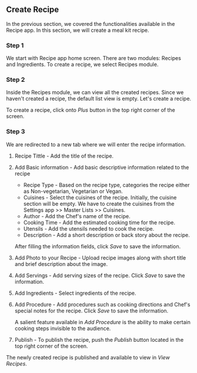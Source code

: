 ## Create Recipe

In the previous section, we covered the functionalities available in the Recipe app. In this section, we will create a meal kit recipe.

### Step 1
We start with Recipe app home screen. There are two modules: Recipes and Ingredients. To create a recipe, we select Recipes module.

### Step 2
Inside the Recipes module, we can view all the created recipes. Since we haven't created a recipe, the default list view is empty. Let's create a recipe.

To create a recipe, click onto *Plus*  button in the top right corner of the screen.

### Step 3
We are redirected to a new tab where we will enter the recipe information.

 1. Recipe Tittle - Add the title of the recipe.

 2. Add Basic information - Add basic descriptive information related to the recipe

	- Recipe Type - Based on the recipe type, categories the recipe either as Non-vegetarian, Vegetarian or Vegan.
	- Cuisines - Select the cuisines of the recipe. Initially, the cuisine section will be empty. We have to create the cuisines from the Settings app >> Master Lists >> Cuisines.
	- Author - Add the Chef's name of the recipe.
	- Cooking Time - Add the estimated cooking time for the recipe.
	- Utensils - Add the utensils needed to cook the recipe.
	- Description - Add a short description or back story about the recipe.
	
	After filling the information fields, click *Save* to save the information.

 3. Add Photo to your Recipe - Upload recipe images along with short title and brief description about the image.

4. Add Servings - Add serving sizes of the recipe. Click *Save* to save the information.

5. Add Ingredients - Select ingredients of the recipe.

6. Add Procedure - Add procedures such as cooking directions and Chef's special notes for the recipe. Click *Save* to save the information.

	A salient feature available in *Add Procedure* is the ability to make certain cooking steps invisible to the audience.

7. Publish - To publish the recipe, push the *Publish* button located in the top right corner of the screen.

The newly created recipe is published and available to view in *View Recipes*.